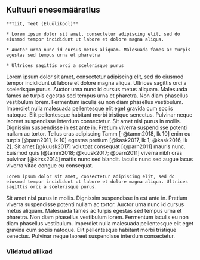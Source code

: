 ## Kultuuri enesemääratlus {#chapter11 .chapter_section .chapter1_section}

```block
**Tiit, Teet (Eluülikool)**
```

```block
* Lorem ipsum dolor sit amet, consectetur adipiscing elit, sed do eiusmod tempor incididunt ut labore et dolore magna aliqua.

* Auctor urna nunc id cursus metus aliquam. Malesuada fames ac turpis egestas sed tempus urna et pharetra

* Ultrices sagittis orci a scelerisque purus
```
Lorem ipsum dolor sit amet, consectetur adipiscing elit, sed do eiusmod tempor incididunt ut labore et dolore magna aliqua. Ultrices sagittis orci a scelerisque purus. Auctor urna nunc id cursus metus aliquam. Malesuada fames ac turpis egestas sed tempus urna et pharetra. Non diam phasellus vestibulum lorem. Fermentum iaculis eu non diam phasellus vestibulum. Imperdiet nulla malesuada pellentesque elit eget gravida cum sociis natoque. Elit pellentesque habitant morbi tristique senectus. Pulvinar neque laoreet suspendisse interdum consectetur. Sit amet nisl purus in mollis. Dignissim suspendisse in est ante in. Pretium viverra suspendisse potenti nullam ac tortor. Tellus cras adipiscing Tamm [-@tamm2018, lk 10] enim eu turpis [@parn2011, lk 10] egestas pretium [@kask2017, lk 1; @kask2016, lk 2]. Sit amet [@kuusk2017] volutpat consequat [@parn2011] mauris nunc. Euismod quis [@tamm2018; @kuusk2017; @parn2011] viverra nibh cras pulvinar [@kirss2014] mattis nunc sed blandit. Iaculis nunc sed augue lacus viverra vitae congue eu consequat.

```block
Lorem ipsum dolor sit amet, consectetur adipiscing elit, sed do eiusmod tempor incididunt ut labore et dolore magna aliqua. Ultrices sagittis orci a scelerisque purus.
```

 Sit amet nisl purus in mollis. Dignissim suspendisse in est ante in. Pretium viverra suspendisse potenti nullam ac tortor. Auctor urna nunc id cursus metus aliquam. Malesuada fames ac turpis egestas sed tempus urna et pharetra. Non diam phasellus vestibulum lorem. Fermentum iaculis eu non diam phasellus vestibulum. Imperdiet nulla malesuada pellentesque elit eget gravida cum sociis natoque. Elit pellentesque habitant morbi tristique senectus. Pulvinar neque laoreet suspendisse interdum consectetur.
 
### Viidatud allikad {-}
